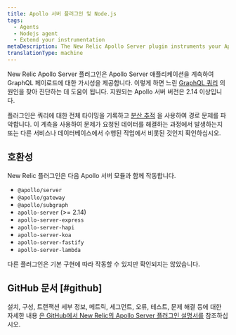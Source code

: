```yaml
---
title: Apollo 서버 플러그인 및 Node.js
tags:
  - Agents
  - Nodejs agent
  - Extend your instrumentation
metaDescription: The New Relic Apollo Server plugin instruments your Apollo Server applications to give visibility into your GraphQL payloads.
translationType: machine
---
```


New Relic Apollo Server 플러그인은 Apollo Server 애플리케이션을 계측하여 GraphQL 페이로드에 대한 가시성을 제공합니다. 이렇게 하면 느린 [GraphQL 쿼리](/docs/apis/nerdgraph/get-started/introduction-new-relic-nerdgraph) 의 원인을 찾아 진단하는 데 도움이 됩니다. 지원되는 Apollo 서버 버전은 2.14 이상입니다.

플러그인은 쿼리에 대한 전체 타이밍을 기록하고 [분산 추적](/docs/understand-dependencies/distributed-tracing/get-started/how-new-relic-distributed-tracing-works) 을 사용하여 경로 문제를 파악합니다. 이 계측을 사용하여 문제가 요청된 데이터를 해결하는 과정에서 발생하는지 또는 다른 서비스나 데이터베이스에서 수행된 작업에서 비롯된 것인지 확인하십시오.

## 호환성

New Relic 플러그인은 다음 Apollo 서버 모듈과 함께 작동합니다.

* `@apollo/server`
* `@apollo/gateway`
* `@apollo/subgraph`
* `apollo-server` (>= 2.14)
* `apollo-server-express`
* `apollo-server-hapi`
* `apollo-server-koa`
* `apollo-server-fastify`
* `apollo-server-lambda`

다른 플러그인은 기본 구현에 따라 작동할 수 있지만 확인되지는 않았습니다.

## GitHub 문서 [#github]

설치, 구성, 트랜잭션 세부 정보, 메트릭, 세그먼트, 오류, 테스트, 문제 해결 등에 대한 자세한 내용 [은 GitHub에서 New Relic의 Apollo Server 플러그인 설명서를](https://github.com/newrelic/newrelic-node-apollo-server-plugin/blob/main/README.md) 참조하십시오.